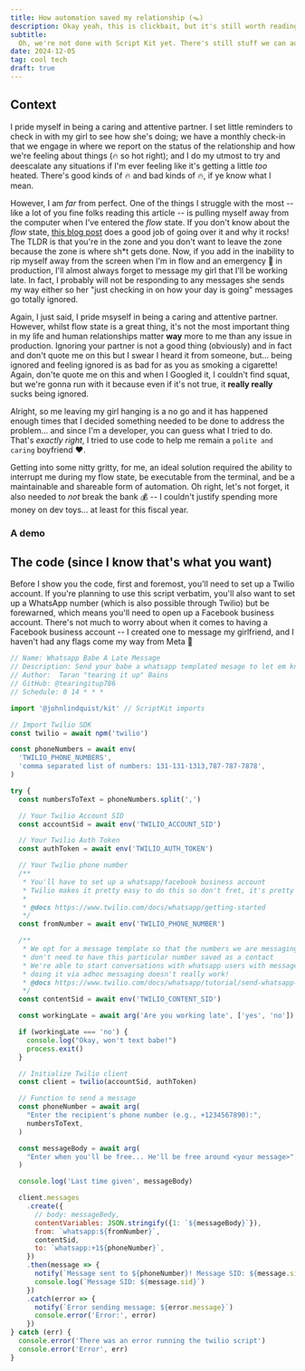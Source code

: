 ```yaml
---
title: How automation saved my relationship (🪤)
description: Okay yeah, this is clickbait, but it's still worth reading
subtitle:
  Oh, we're not done with Script Kit yet. There's still stuff we can automate!
date: 2024-12-05
tag: cool tech
draft: true
---
```


## Context

I pride myself in being a caring and attentive partner. I set little reminders
to check in with my girl to see how she's doing; we have a monthly check-in that
we engage in where we report on the status of the relationship and how we're
feeling about things (🔥 so hot right); and I do my utmost to try and deescalate
any situations if I'm ever feeling like it's getting a little _too_ heated.
There's good kinds of 🔥 and bad kinds of 🔥, if ye know what I mean.

However, I am _far_ from perfect. One of the things I struggle with the most --
like a lot of you fine folks reading this article -- is pulling myself away from
the computer when I've entered the _flow_ state. If you don't know about the
_flow_ state, [this blog post](./08-a-mind-for-numbers) does a good job of going
over it and why it rocks! The TLDR is that you're in the zone and you don't want
to leave the zone because the zone is where sh\*t gets done. Now, if you add in
the inability to rip myself away from the screen when I'm in flow and an
emergency 🚨 in production, I'll almost always forget to message my girl that
I'll be working late. In fact, I probably will not be responding to any messages
she sends my way either so her "just checking in on how your day is going"
messages go totally ignored.

Again, I just said, I pride msyself in being a caring and attentive partner.
However, whilst flow state is a great thing, it's not the most important thing
in my life and human relationships matter **way** more to me than any issue in
production. Ignoring your partner is not a good thing (obviously) and in fact
and don't quote me on this but I swear I heard it from someone, but... being
ignored and feeling ignored is as bad for as you as smoking a cigarette! Again,
don'te quote me on this and when I Googled it, I couldn't find squat, but we're
gonna run with it because even if it's not true, it **really really** sucks
being ignored.

Alright, so me leaving my girl hanging is a no go and it has happened enough
times that I decided something needed to be done to address the problem... and
since I'm a developer, you can guess what I tried to do. That's _exactly right_,
I tried to use code to help me remain a `polite and caring` boyfriend ❤️.

Getting into some nitty gritty, for me, an ideal solution required the ability
to interrupt me during my flow state, be executable from the terminal, and be a
maintainable and shareable form of automation. Oh right, let's not forget, it
also needed to _not_ break the bank 💰 -- I couldn't justify spending more money
on dev toys... at least for this fiscal year.

### A demo

<InlineImage
  lazyLoadImage
  imgDivClassName="aspect-w-16 aspect-h-9"
  src="https://res.cloudinary.com/dinypqsgl/image/upload/v1733458995/blog/17-msg-babe/msg-gf_obckeq.gif"
/>

## The code (since I know that's what you want)

Before I show you the code, first and foremost, you'll need to set up a Twilio
account. If you're planning to use this script verbatim, you'll also want to set
up a WhatsApp number (which is also possible through Twilio) but be forewarned,
which means you'll need to open up a Facebook business account. There's not much
to worry about when it comes to having a Facebook business account -- I created
one to message my girlfriend, and I haven't had any flags come my way from Meta
🤞

```javascript:title=msg-gf.js
// Name: Whatsapp Babe A Late Message
// Description: Send your babe a whatsapp templated mesage to let em know you're running late!
// Author:  Taran "tearing it up" Bains
// GitHub: @tearingitup786
// Schedule: 0 14 * * *

import '@johnlindquist/kit' // ScriptKit imports

// Import Twilio SDK
const twilio = await npm('twilio')

const phoneNumbers = await env(
  'TWILIO_PHONE_NUMBERS',
  'comma separated list of numbers: 131-131-1313,787-787-7878',
)

try {
  const numbersToText = phoneNumbers.split(',')

  // Your Twilio Account SID
  const accountSid = await env('TWILIO_ACCOUNT_SID')

  // Your Twilio Auth Token
  const authToken = await env('TWILIO_AUTH_TOKEN')

  // Your Twilio phone number
  /**
   * You'll have to set up a whatsapp/facebook business account
   * Twilio makes it pretty easy to do this so don't fret, it's pretty straightforward.
   *
   * @docs https://www.twilio.com/docs/whatsapp/getting-started
   */
  const fromNumber = await env('TWILIO_PHONE_NUMBER')

  /**
   * We opt for a message template so that the numbers we are messaging
   * don't need to have this particular number saved as a contact
   * We're able to start conversations with whatsapp users with message template
   * doing it via adhoc messaging doesn't really work!
   * @docs https://www.twilio.com/docs/whatsapp/tutorial/send-whatsapp-notification-messages-templates
   */
  const contentSid = await env('TWILIO_CONTENT_SID')

  const workingLate = await arg('Are you working late', ['yes', 'no'])

  if (workingLate === 'no') {
    console.log("Okay, won't text babe!")
    process.exit()
  }

  // Initialize Twilio client
  const client = twilio(accountSid, authToken)

  // Function to send a message
  const phoneNumber = await arg(
    "Enter the recipient's phone number (e.g., +1234567890):",
    numbersToText,
  )

  const messageBody = await arg(
    "Enter when you'll be free... He'll be free around <your message>",
  )

  console.log('Last time given', messageBody)

  client.messages
    .create({
      // body: messageBedy,
      contentVariables: JSON.stringify({1: `${messageBody}`}),
      from: `whatsapp:${fromNumber}`,
      contentSid,
      to: `whatsapp:+1${phoneNumber}`,
    })
    .then(message => {
      notify(`Message sent to ${phoneNumber}! Message SID: ${message.sid}`)
      console.log(`Message SID: ${message.sid}`)
    })
    .catch(error => {
      notify(`Error sending message: ${error.message}`)
      console.error('Error:', error)
    })
} catch (err) {
  console.error('There was an error running the twilio script')
  console.error('Error', err)
}
```
